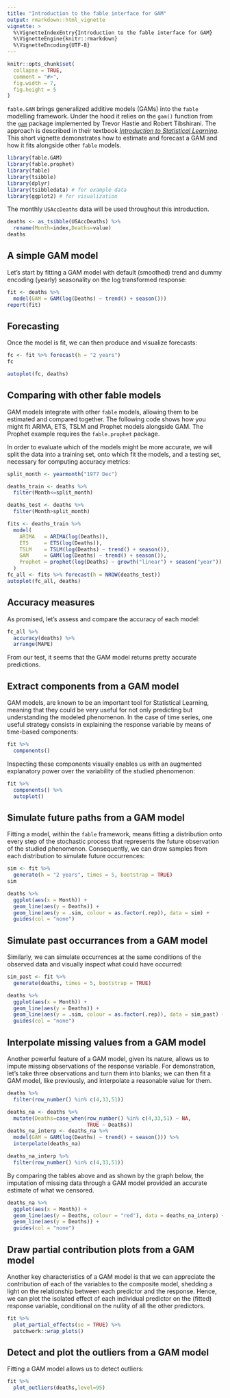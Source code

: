 ```yaml
---
title: "Introduction to the fable interface for GAM"
output: rmarkdown::html_vignette
vignette: >
  %\VignetteIndexEntry{Introduction to the fable interface for GAM}
  %\VignetteEngine{knitr::rmarkdown}
  %\VignetteEncoding{UTF-8}
---
```


```r
knitr::opts_chunk$set(
  collapse = TRUE,
  comment = "#>",
  fig.width = 7,
  fig.height = 5
)
```

`fable.GAM` brings generalized additive models (GAMs) into the `fable` modelling framework. Under the hood it relies on the `gam()` function from the [`gam`](https://cran.r-project.org/package=gam) package implemented by Trevor Hastie and Robert Tibshirani. The approach is described in their textbook [*Introduction to Statistical Learning*](https://www.statlearning.com/). This short vignette demonstrates how to estimate and forecast a GAM and how it fits alongside other `fable` models.

```r
library(fable.GAM)
library(fable.prophet)
library(fable)
library(tsibble)
library(dplyr)
library(tsibbledata) # for example data
library(ggplot2) # for visualization
```

The monthly `USAccDeaths` data will be used throughout this introduction.

```r
deaths <- as_tsibble(USAccDeaths) %>%
  rename(Month=index,Deaths=value)
deaths
```

## A simple GAM model

Let's start by fitting a GAM model with default (smoothed) trend and dummy encoding (yearly) seasonality on the log transformed response:

```r
fit <- deaths %>%
  model(GAM = GAM(log(Deaths) ~ trend() + season()))
report(fit)
```

## Forecasting

Once the model is fit, we can then produce and visualize forecasts:

```r
fc <- fit %>% forecast(h = "2 years")
fc
```

```r
autoplot(fc, deaths)
```

## Comparing with other fable models

GAM models integrate with other `fable` models, allowing them to be estimated and compared together. The following code shows how you might fit ARIMA, ETS, TSLM and Prophet models alongside GAM. The Prophet example requires the `fable.prophet` package.

In order to evaluate which of the models might be more accurate, we will split the data into a training set, onto which fit the models, and a testing set, necessary for computing accuracy metrics:

```r
split_month <- yearmonth("1977 Dec")

deaths_train <- deaths %>%
  filter(Month<=split_month)

deaths_test <- deaths %>%
  filter(Month>split_month)

fits <- deaths_train %>%
  model(
    ARIMA   = ARIMA(log(Deaths)),
    ETS     = ETS(log(Deaths)),
    TSLM    = TSLM(log(Deaths) ~ trend() + season()),
    GAM     = GAM(log(Deaths) ~ trend() + season()),
    Prophet = prophet(log(Deaths) ~ growth("linear") + season("year"))
  )
fc_all <- fits %>% forecast(h = NROW(deaths_test))
autoplot(fc_all, deaths)
```

## Accuracy measures

As promised, let's assess and compare the accuracy of each model:

```r
fc_all %>%
  accuracy(deaths) %>%
  arrange(MAPE)
```
From our test, it seems that the GAM model returns pretty accurate predictions.

## Extract components from a GAM model

GAM models, are known to be an important tool for Statistical Learning, meaning that they could be very useful for not only predicting but understanding the modeled phenomenon. In the case of time series, one useful strategy consists in explaining the response variable by means of time-based components:
```r
fit %>%
  components()
```

Inspecting these components visually enables us with an augmented explanatory power over the variability of the studied phenomenon:

```r
fit %>%
  components() %>%
  autoplot()
```


## Simulate future paths from a GAM model

Fitting a model, within the `fable` framework, means fitting a distribution onto every step of the stochastic process that represents the future observation of the studied phenomenon. Consequently, we can draw samples from each distribution to simulate future occurrences:

```r
sim <- fit %>%
  generate(h = "2 years", times = 5, bootstrap = TRUE)
sim
```

```r
deaths %>%
  ggplot(aes(x = Month)) +
  geom_line(aes(y = Deaths)) +
  geom_line(aes(y = .sim, colour = as.factor(.rep)), data = sim) +
  guides(col = "none")

```

## Simulate past occurrances from a GAM model

Similarly, we can simulate occurrences at the same conditions of the observed data and visually inspect what could have occurred:

```r
sim_past <- fit %>%
  generate(deaths, times = 5, bootstrap = TRUE)
```

```r
deaths %>%
  ggplot(aes(x = Month)) +
  geom_line(aes(y = Deaths)) +
  geom_line(aes(y = .sim, colour = as.factor(.rep)), data = sim_past) +
  guides(col = "none")

```

## Interpolate missing values from a GAM model

Another powerful feature of a GAM model, given its nature, allows us to impute missing observations of the response variable. For demonstration, let's take three observations and turn them into blanks; we can then fit a GAM model, like previously, and interpolate a reasonable value for them.   
```r
deaths %>% 
  filter(row_number() %in% c(4,33,51))
```

```r
deaths_na <- deaths %>%
  mutate(Deaths=case_when(row_number() %in% c(4,33,51) ~ NA,
                          TRUE ~ Deaths)) 
deaths_na_interp <- deaths_na %>%
  model(GAM = GAM(log(Deaths) ~ trend() + season())) %>%
  interpolate(deaths_na)

deaths_na_interp %>%
  filter(row_number() %in% c(4,33,51))
```

By comparing the tables above and as shown by the graph below, the imputation of missing data through a GAM model provided an accurate estimate of what we censored.

```r
deaths_na %>%
  ggplot(aes(x = Month)) +
  geom_line(aes(y = Deaths, colour = "red"), data = deaths_na_interp) +
  geom_line(aes(y = Deaths)) +
  guides(col = "none")
```

## Draw partial contribution plots from a GAM model

Another key characteristics of a GAM model is that we can appreciate the contribution of each of the variables to the composite model, shedding a light on the relationship between each predictor and the response. Hence, we can plot the isolated effect of each individual predictor on the (fitted) response variable, conditional on the nullity of all the other predictors.
```r
fit %>%
  plot_partial_effects(se = TRUE) %>%
  patchwork::wrap_plots()

```


## Detect and plot the outliers from a GAM model

Fitting a GAM model allows us to detect outliers:
```r
fit %>%
  plot_outliers(deaths,level=95)

```
